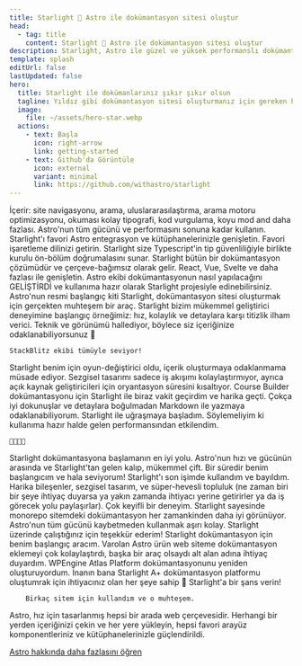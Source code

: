 ```yaml
---
title: Starlight 🌟 Astro ile dokümantasyon sitesi oluştur
head:
  - tag: title
    content: Starlight 🌟 Astro ile dokümantasyon sitesi oluştur
description: Starlight, Astro ile güzel ve yüksek performanslı dokümantasyon siteleri oluşturmanıza yardımcı olur.
template: splash
editUrl: false
lastUpdated: false
hero:
  title: Starlight ile dokümanlarınız şıkır şıkır olsun
  tagline: Yıldız gibi dokümantasyon sitesi oluşturmanız için gereken her şey. Hızlı, erişilebilir ve kullanımı kolay.
  image:
    file: ~/assets/hero-star.webp
  actions:
    - text: Başla
      icon: right-arrow
      link: getting-started
    - text: Github'da Görüntüle
      icon: external
      variant: minimal
      link: https://github.com/withastro/starlight
---
```



<CardGrid stagger>
	<Card title="Memnun eden dokümantasyon" icon="open-book">
		İçerir: site navigasyonu, arama, uluslararasılaştırma, arama motoru
		optimizasyonu, okuması kolay tipografi, kod vurgulama, koyu mod and daha
		fazlası.
	</Card>
	<Card title="Astro ile çalışır" icon="rocket">
		Astro'nun tüm gücünü ve performasını sonuna kadar kullanın. Starlight'ı
		favori Astro entegrasyon ve kütüphanelerinizle genişletin.
	</Card>
	<Card title="Markdown, Markdoc, ve MDX" icon="document">
		Favori işaretleme dilinizi getirin. Starlight size Typescript'in tip
		güvenliliğiyle birlikte kurulu ön-bölüm doğrumalasını sunar.
	</Card>
	<Card title="Kendi arayüz bileşenlerini getir" icon="puzzle">
		Starlight bütün bir dokümantasyon çözümüdür ve çerçeve-bağımsız olarak
		gelir. React, Vue, Svelte ve daha fazlası ile genişletin.
	</Card>
</CardGrid>

<TestimonialGrid title="İnsanlar ne diyor">
  <Testimonial
    name="Rachel"
    handle="rachelnabors"
    cite="https://twitter.com/astrodotbuild/status/1724934718745915558"
  >
  Astro ekibi dokümantasyonun nasıl yapılacağını GELİŞTİRDİ ve kullanıma hazır olarak Starlight projesiyle edinebilirsiniz.
  </Testimonial>
  <Testimonial
    name="Flavio"
    handle="flaviocopes"
    cite="https://twitter.com/flaviocopes/status/1738237658717905108"
  >
  Astro'nun resmi başlangıç kiti Starlight, dokümantasyon sitesi oluşturmak için gerçekten muhteşem bir araç.
  </Testimonial>
  <Testimonial
    name="Tomek"
    handle="sulco"
    cite="https://twitter.com/sulco/status/1735610348730802342"
  >
  Starlight bizim mükemmel geliştirici deneyimine başlangıç örneğimiz: hız, kolaylık ve detaylara karşı titizlik ilham verici. Teknik ve görünümü hallediyor, böylece siz içeriğinize odaklanabiliyorsunuz 👏
  
	StackBlitz ekibi tümüyle seviyor!
  </Testimonial>
  <Testimonial
    name="Roberto"
    handle="RmeetsH"
    cite="https://twitter.com/RmeetsH/status/1735783992018760090"
  >
  Starlight benim için oyun-değiştirici oldu, içerik oluşturmaya odaklanmama müsade ediyor.
  Sezgisel tasarımı sadece iş akışımı kolaylaştırmıyor, ayrıca açık kaynak geliştiricileri için oryantasyon süresini kısaltıyor.
  </Testimonial>
  <Testimonial
    name="Joel"
    handle="jhooks"
    cite="https://twitter.com/jhooks/status/1727405160547418405"
  >
	Course Builder dokümantasyonu için Starlight ile biraz vakit geçirdim ve harika geçti. Çokça iyi dokunuşlar ve detaylara boğulmadan Markdown ile yazmaya odaklanabiliyorum.
  </Testimonial>
  <Testimonial
    name="Rick"
    handle="rick_viscomi"
    cite="https://twitter.com/rick_viscomi/status/1665867447910510593"
  >
	Starlight ile uğraşmaya başladım. Söylemeliyim ki kullanıma hazır halde gelen performansından etkilendim.

    💯💯💯💯

  </Testimonial>
  <Testimonial
    name="Nicolas"
    handle="beaussan"
    cite="https://twitter.com/beaussan/status/1735625189583466893"
  >
	Starlight dokümantasyona başlamanın en iyi yolu. Astro'nun hızı ve gücünün arasında ve Starlight'tan gelen kalıp, mükemmel çift.
	Bir süredir benim başlangıcım ve hala seviyorum!

  </Testimonial>
  <Testimonial
    name="Sylwia"
    handle="SylwiaVargas"
    cite="https://x.com/SylwiaVargas/status/1726556825741578286"
  >
	Starlight'ı son işimde kullandım ve bayıldım. Harika bileşenler, sezgisel tasarım, ve süper-hevesli topluluk (ne zaman biri bir şeye ihtiyaç duyarsa ya yakın zamanda ihtiyacı yerine getirirler ya da iş görecek yolu paylaşırlar). Çok keyifli bir deneyim.
  </Testimonial>
  <Testimonial
    name="Lou Cyx"
    handle="loucyx"
    cite="https://elk.zone/m.webtoo.ls/@loucyx@mastodon.social/111587380021362284"
  >
	Starlight sayesinde monorepo sitemdeki dokümantasyon her zamankinden daha iyi görünüyor. Astro'nun tüm gücünü kaybetmeden kullanmak aşırı kolay. Starlight üzerinde çalıştığınız için teşekkür ederim!
  </Testimonial>
  <Testimonial
    name="BowTiedWebReaper"
    handle="BowTiedWebReapr"
    cite="https://twitter.com/BowTiedWebReapr/status/1735633399501697517"
  >
	Starlight dokümantasyon için benim başlangıç aracım. Varolan Astro ürün web siteme dokümantasyon eklemeyi çok kolaylaştırdı, başka bir araç olsaydı alt alan adına ihtiyaç duyardım.
  </Testimonial>
  <Testimonial
    name="Jeff"
    handle="J_Everhart383"
    cite="https://twitter.com/J_Everhart383/status/1691900590048292908"
  >
	WPEngine Atlas Platform dokümantasyonunu yeniden oluşturuyordum. İnanın bana Starlight A+ dokümantasyon platformu oluştumrak için ihtiyacınız olan her şeye sahip&nbsp;🙌
  </Testimonial>
  <Testimonial
    name="Chloe"
    handle="solelychloe"
    cite="https://twitter.com/solelychloe/status/1695115277602628082"
  >
    Starlight'a bir şans verin!

    	Birkaç sitem için kullandım ve o muhteşem.

  </Testimonial>
</TestimonialGrid>

<AboutAstro title="Size getirildi">
Astro, hız için tasarlanmış hepsi bir arada web çerçevesidir.
Herhangi bir yerden içeriğinizi çekin ve her yere yükleyin, hepsi favori arayüz komponentleriniz ve kütüphanelerinizle güçlendirildi.

[Astro hakkında daha fazlasını öğren](https://astro.build/)

</AboutAstro>
